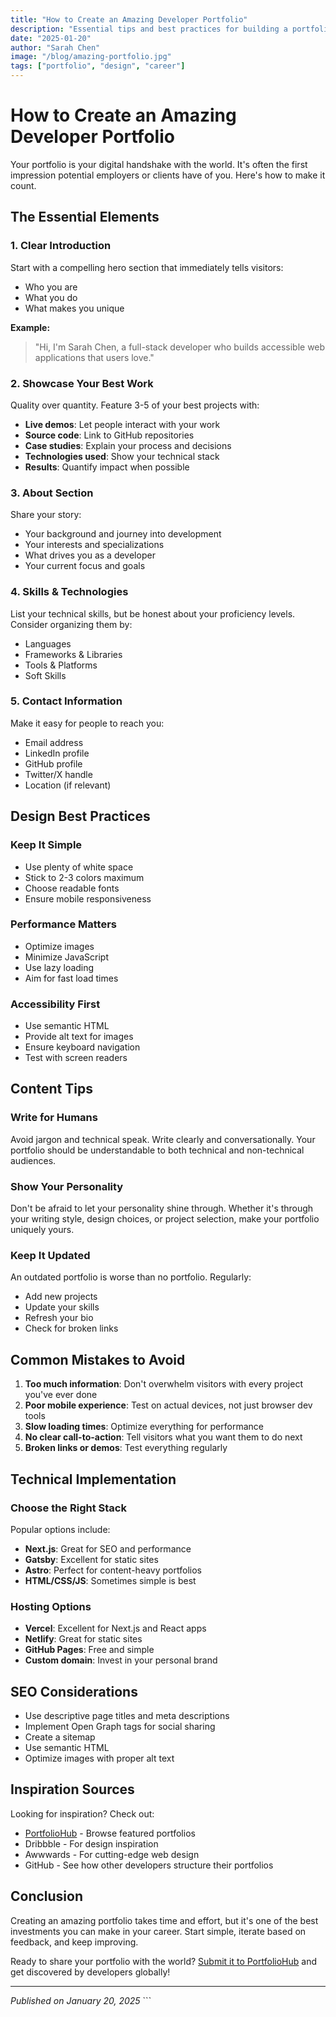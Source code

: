 ```yaml
---
title: "How to Create an Amazing Developer Portfolio"
description: "Essential tips and best practices for building a portfolio website that stands out and gets you hired."
date: "2025-01-20"
author: "Sarah Chen"
image: "/blog/amazing-portfolio.jpg"
tags: ["portfolio", "design", "career"]
---
```


# How to Create an Amazing Developer Portfolio

Your portfolio is your digital handshake with the world. It's often the first impression potential employers or clients have of you. Here's how to make it count.

## The Essential Elements

### 1. Clear Introduction

Start with a compelling hero section that immediately tells visitors:

- Who you are
- What you do
- What makes you unique

**Example:**
> "Hi, I'm Sarah Chen, a full-stack developer who builds accessible web applications that users love."

### 2. Showcase Your Best Work

Quality over quantity. Feature 3-5 of your best projects with:

- **Live demos**: Let people interact with your work
- **Source code**: Link to GitHub repositories
- **Case studies**: Explain your process and decisions
- **Technologies used**: Show your technical stack
- **Results**: Quantify impact when possible

### 3. About Section

Share your story:

- Your background and journey into development
- Your interests and specializations
- What drives you as a developer
- Your current focus and goals

### 4. Skills & Technologies

List your technical skills, but be honest about your proficiency levels. Consider organizing them by:

- Languages
- Frameworks & Libraries
- Tools & Platforms
- Soft Skills

### 5. Contact Information

Make it easy for people to reach you:

- Email address
- LinkedIn profile
- GitHub profile
- Twitter/X handle
- Location (if relevant)

## Design Best Practices

### Keep It Simple

- Use plenty of white space
- Stick to 2-3 colors maximum
- Choose readable fonts
- Ensure mobile responsiveness

### Performance Matters

- Optimize images
- Minimize JavaScript
- Use lazy loading
- Aim for fast load times

### Accessibility First

- Use semantic HTML
- Provide alt text for images
- Ensure keyboard navigation
- Test with screen readers

## Content Tips

### Write for Humans

Avoid jargon and technical speak. Write clearly and conversationally. Your portfolio should be understandable to both technical and non-technical audiences.

### Show Your Personality

Don't be afraid to let your personality shine through. Whether it's through your writing style, design choices, or project selection, make your portfolio uniquely yours.

### Keep It Updated

An outdated portfolio is worse than no portfolio. Regularly:

- Add new projects
- Update your skills
- Refresh your bio
- Check for broken links

## Common Mistakes to Avoid

1. **Too much information**: Don't overwhelm visitors with every project you've ever done
2. **Poor mobile experience**: Test on actual devices, not just browser dev tools
3. **Slow loading times**: Optimize everything for performance
4. **No clear call-to-action**: Tell visitors what you want them to do next
5. **Broken links or demos**: Test everything regularly

## Technical Implementation

### Choose the Right Stack

Popular options include:

- **Next.js**: Great for SEO and performance
- **Gatsby**: Excellent for static sites
- **Astro**: Perfect for content-heavy portfolios
- **HTML/CSS/JS**: Sometimes simple is best

### Hosting Options

- **Vercel**: Excellent for Next.js and React apps
- **Netlify**: Great for static sites
- **GitHub Pages**: Free and simple
- **Custom domain**: Invest in your personal brand

## SEO Considerations

- Use descriptive page titles and meta descriptions
- Implement Open Graph tags for social sharing
- Create a sitemap
- Use semantic HTML
- Optimize images with proper alt text

## Inspiration Sources

Looking for inspiration? Check out:

- [PortfolioHub](/portfolios) - Browse featured portfolios
- Dribbble - For design inspiration
- Awwwards - For cutting-edge web design
- GitHub - See how other developers structure their portfolios

## Conclusion

Creating an amazing portfolio takes time and effort, but it's one of the best investments you can make in your career. Start simple, iterate based on feedback, and keep improving.

Ready to share your portfolio with the world? [Submit it to PortfolioHub](/submit) and get discovered by developers globally!

---

*Published on January 20, 2025*
\`\`\`
